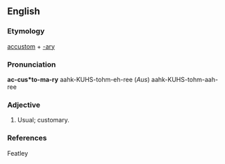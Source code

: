 ==English==

===Etymology===
[[accustom]] + [[-ary]]

===Pronunciation===
'''ac-cus*to-ma-ry'''
aahk-KUHS-tohm-eh-ree (''Aus'') aahk-KUHS-tohm-aah-ree

===Adjective===
{{en-adj}}

# {{archaic}} Usual; customary.
===References===
Featley